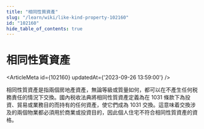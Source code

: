 ```yaml
---
title: "相同性質資產"
slug: "/learn/wiki/like-kind-property-102160"
id: "102160"
hide_table_of_contents: true
---
```



# 相同性質資產

<ArticleMeta id={102160} updatedAt={'2023-09-26 13:59:00'} />
<div className='border-solid border-b border-t-0 my-4 border-[var(--ifm-color-gray-300)]' />

相同性質資產是指兩個房地產資產，無論等級或質量如何，都可以在不產生任何税務責任的情況下交換。國內税收法典將相同性質資產定義為在 1031 條款下為投資、貿易或業務目的而持有的任何資產，使它們成為 1031 交換。這意味着交換涉及的兩個物業都必須用於商業或投資目的，因此個人住宅不符合相同性質資產的資格。
